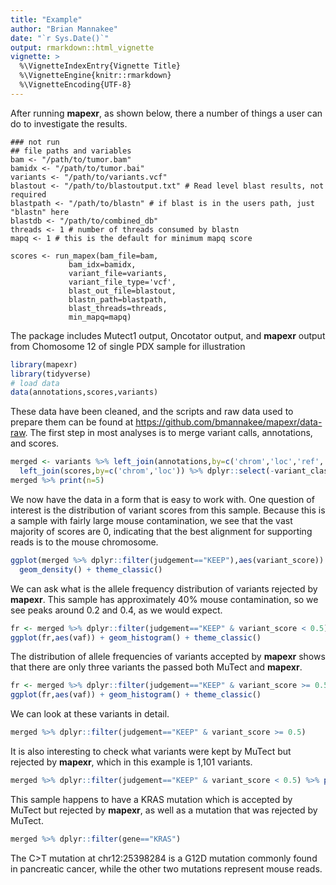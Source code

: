 ```yaml
---
title: "Example"
author: "Brian Mannakee"
date: "`r Sys.Date()`"
output: rmarkdown::html_vignette
vignette: >
  %\VignetteIndexEntry{Vignette Title}
  %\VignetteEngine{knitr::rmarkdown}
  %\VignetteEncoding{UTF-8}
---
```


After running **mapexr**, as shown below, there a number of things a user can do to investigate the results.

```
### not run
## file paths and variables
bam <- "/path/to/tumor.bam"
bamidx <- "/path/to/tumor.bai"
variants <- "/path/to/variants.vcf"
blastout <- "/path/to/blastoutput.txt" # Read level blast results, not required
blastpath <- "/path/to/blastn" # if blast is in the users path, just "blastn" here
blastdb <- "/path/to/combined_db"
threads <- 1 # number of threads consumed by blastn
mapq <- 1 # this is the default for minimum mapq score

scores <- run_mapex(bam_file=bam,
		     bam_idx=bamidx,
		     variant_file=variants,
		     variant_file_type='vcf',
		     blast_out_file=blastout,
		     blastn_path=blastpath,
		     blast_threads=threads,
		     min_mapq=mapq)
```

The package includes Mutect1 output, Oncotator output, and **mapexr** output from Chomosome 12 of single PDX sample for illustration

```r
library(mapexr)
library(tidyverse)
# load data
data(annotations,scores,variants)
```

These data have been cleaned, and the scripts and raw data used to prepare them can be found at <https://github.com/bmannakee/mapexr/data-raw>.
The first step in most analyses is to merge variant calls, annotations, and scores.

```r
merged <- variants %>% left_join(annotations,by=c('chrom','loc','ref','alt')) %>%
  left_join(scores,by=c('chrom','loc')) %>% dplyr::select(-variant_classification)
merged %>% print(n=5)
```

We now have the data in a form that is easy to work with.
One question of interest is the distribution of variant scores from this sample.
Because this is a sample with fairly large mouse contamination, we see that the vast majority of scores are 0, indicating that the best alignment for supporting reads is to the mouse chromosome.

```r
ggplot(merged %>% dplyr::filter(judgement=="KEEP"),aes(variant_score)) + 
  geom_density() + theme_classic()
```

We can ask what is the allele frequency distribution of variants rejected by **mapexr**.
This sample has approximately 40\% mouse contamination, so we see peaks around 0.2 and 0.4, as we would expect.

```r
fr <- merged %>% dplyr::filter(judgement=="KEEP" & variant_score < 0.5)
ggplot(fr,aes(vaf)) + geom_histogram() + theme_classic()
```

The distribution of allele frequencies of variants accepted by **mapexr** shows that there are only three variants the passed both MuTect and **mapexr**.

```r
fr <- merged %>% dplyr::filter(judgement=="KEEP" & variant_score >= 0.5)
ggplot(fr,aes(vaf)) + geom_histogram() + theme_classic()
```

We can look at these variants in detail.

```r
merged %>% dplyr::filter(judgement=="KEEP" & variant_score >= 0.5)
```

It is also interesting to check what variants were kept by MuTect but rejected by **mapexr**, which in this example is 1,101 variants.

```r
merged %>% dplyr::filter(judgement=="KEEP" & variant_score < 0.5) %>% print(n=5)
```

This sample happens to have a KRAS mutation which is accepted by MuTect but rejected by **mapexr**, as well as a mutation that was rejected by MuTect.

```r
merged %>% dplyr::filter(gene=="KRAS")
```

The C>T mutation at chr12:25398284 is a G12D mutation commonly found in pancreatic cancer, while the other two mutations represent mouse reads.
